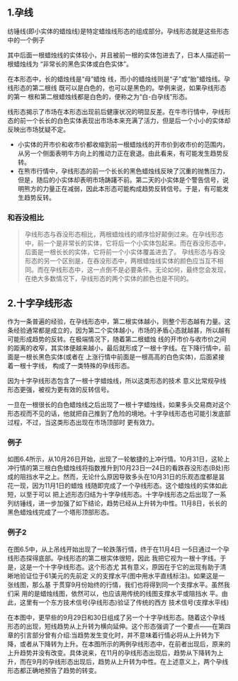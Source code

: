 
## 1.孕线
纺锤线(即小实体的蜡烛线)是特定蜡烛线形态的组成部分。孕线形态就是这些形态中的一个例子

其中后面一根蜡烛线的实体较小，并且被前一根的实体包进去了，日本人描述前一根蜡烛线为 “非常长的黑色实体或白色实体”。

在本形态中，长的蜡烛线是“母”蜡烛 线，而小的蜡烛线则是“子”或“胎”蜡烛线。孕线形态的第二根线 既可以是白色的，也可以是黑色的。举例来说，如果孕线形态的第一 根和第二根蜡烛线都是白色的，便称之为“白-白孕线”形态。
<ImageRender alt='test1' width='auto' height='auto' path='/蜡烛图技术/12-孕线.png' />

线形态揭示了市场在本形态出现前后健康状况的明显反差。在牛市行情中，孕线形态的前一个长长的白色实体表现出市场本来充满了活力，但是后一个小小的实体却反映出市场犹疑不定。

* 小实体的开市价和收市价都收缩到前一根蜡烛线的开市价到收市价的范围内，从另一个侧面表明牛方向上的推动力正在衰退。由此看来，有可能发生趋势反转。
* 在熊市行情中，孕线形态的前一个长长的黑色蜡烛线反映了沉重的抛售压力，但是，随后的小实体却表明市场踌躇不前。第二天的小实体是个警告信号，说明熊方的力量正在减弱，因此本形态可能构成趋势反转信号。于是，有可能发生趋势反转。

### 和吞没相比
> 孕线形态与吞没形态相比，两根蜡烛线的顺序恰好颠倒过来。在孕线形态中，前一个是非常长的实体，它将后一个小实体包起来。而在吞没形态中，后面是一根长长的实体，它将前一个小实体覆盖进去了。
孕线形态与吞没形态的另一个区别是，在吞没形态中，两根蜡烛线实体的颜色应当互不相同。而在孕线形态中，这一点倒不是必要条件。无论如何，最终您会发现，在绝大多数情况下，孕线形态的两个实体的颜色也是不同的。

## 2.十字孕线形态
作为一条普遍的经验，在孕线形态中，第二根实体越小，则整个形态越有力量。这条经验通常都是成立的，因为第二个实体越小，市场的矛盾心态就越甚，所以越有可能形成趋势的反转。在极端情况下，随着第二根蜡烛 线的开市价与收市价之间的距离的收窄，其实体便越来越小，最后就形成了一根十字线。在下降行情中，前面是一根长黑色实体(或者在 上涨行情中前面是一根高高的白色实体)，后面紧接着一根十字线， 构成了一类特殊的孕线形态。

<ImageRender alt='test1' width='auto' height='auto' path='/蜡烛图技术/12-孕线2.png' />

因为十字孕线形态包含了一根十字蜡烛线，所以这类形态的技术 意义比常规孕线形态更强，被视为更有效的反转信号。

一旦在一根很长的白色蜡烛线之后出现了一根十字蜡烛线，如果多头交易商对这个形态视而不见的话，他就把自己推到了危险的境地。十字孕线形态也可能引发底部过程，不过，当这类形态出现在市场顶部时 更有效力。

### 例子
如图6.4所示，从10月26日开始，出现了一轮敏捷的上冲行情。10月31日，这轮上冲行情的第三根白色蜡烛线将指数推升到10月23日—24日的看跌吞没形态(B处)形成的阻挡水平之上。然而，无论什么原因导致多头在10月31日的乐观态度都是昙花一现，因为11月1日的蜡烛 线随即完成了一个孕线形态。这个蜡烛线的实体如此短，以至于可以 把上述形态归结为十字孕线形态。十字孕线形态之后出现了一系列纺锤线，进一步加强了如下结论，趋势已经从上升转为中性。11月8日，长长的黑色蜡烛线完成了一个塔形顶部形态。
<ImageRender alt='test1' width='auto' height='auto' path='/蜡烛图技术/12-孕线3.png' />

### 例子2
在图6.5中，从上吊线开始出现了一轮跌落行情，终于在11月4日 —5日通过一个孕线形态探得底部。孕线形态的第二根实体很短，因此 我把它视为一根十字线。于是，这是一个十字孕线形态。这个形态尤 其有意义，原因在于它的出现有助于清晰地验证位于61美元的先前定 义的支撑水平(图中用水平直线标注)。如果这是一张线图，那么基 于贯穿9月份始终的行情，我们也将得到同一个支撑水平。虽然我们采 用的是蜡烛线图，依然可以，也应该用传统的线图支撑水平或阻挡水 平。由此，这里有一个东方技术信号(孕线形态)验证了传统的西方 技术信号(支撑水平线)

在本图中，更早些的9月29日和30日组成了另一个十字孕线形态。随着这个孕线形态的出现，短线趋势从上升转为横向延伸。这个形态强调了一个要点——在第四章的引言部分曾有介绍:当趋势发生变化时，并不意味着行情必将从上升转为下降，或者从下降转为上升。在本图所示的两例孕线形态中，在前者出现后，原来的上升趋势并没有改变。具体说来，在11月的孕线形态出现后，趋势从下降转为上升，而在9月的孕线形态出现后，趋势从上升转为中性。在上述意义上，两个孕线形态都正确地预告了趋势的转变。
<ImageRender alt='test1' width='auto' height='auto' path='/蜡烛图技术/12-孕线4.png' />